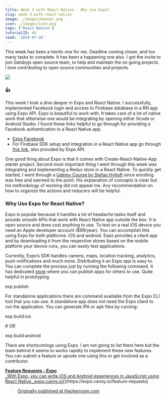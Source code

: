 ```yaml
---
title: Week 3 with React Native - Why use Expo?
slug: week-3-with-react-native
image: ./images/banner.png
icon: ./images/icon.png
tags: ['React Native']
tutorialID: 46
lead: '2018-07-26'
---
```


This week has been a hectic one for me. Deadline coming closer, and too many tasks to complete. It has been a happening one also. I got the invite to join Gatsbyjs open source team, to help and maintain the on going projects. I love contributing to open source communities and projects.

![](https://cdn-images-1.medium.com/max/800/1*ElHCSzU71c5x5tJVOONErw.png)

### 👍

This week I took a dive deeper in Expo and React Native. I successfully, implemented Facebook login and access to Firebase database in a RN app using Expo API. Expo is beautiful to work with. It takes care of a lot of native work that otherwise one would be integrating by opening either Xcode or Android Studio. I found these links helpful to go through for providing a Facebook authentication in a React Native app.

- [Expo Facebook](https://docs.expo.io/versions/latest/sdk/facebook#__next)
- For Firebase SDK setup and integration in a React Native app go through [this link](https://docs.expo.io/versions/latest/guides/using-firebase#__next), also provided by Expo API.

One good thing about Expo is that it comes with Create-React-Native-App starter project. Second most important thing I went through this week was integrating and implementing a Redux store in a React Native. To quickly get started, I went through a [Udemy Course by Stefan Hyltoft](https://www.udemy.com/learn-redux-in-react-native-in-less-than-2-hours/) since enrolling was free and seemed to the point. His explanation of concepts is clear but his methodology of working did not appeal me. Any recommendation on how to organize the actions and reducers will be helpful.

### Why Use Expo for React Native?

Expo is popular because it handles a lot of headache tasks itself and provide smooth APIs that work with React Native app outside the box. It is open source and does cost anything to use. To test on a real iOS device you need an Apple developer account (\$99/year). You can accomplish this using Expo for both platforms: iOS and android. Expo provides a client app and by downloading it from the respective stores based on the mobile platform your device runs, you can easily test applications.

Currently, Expo’s SDK handles camera, maps, location tracking, analytics, push notifications and much more. Distributing it an Expo app is easy to. You can complete the process just by running the following command. It has dedicated [store](https://expo.io/) where you can publish apps for others to use. Quite helpful in prototyping.

exp publish

For standalone applications there are command available from the Expo CLI tool that you can use. A standalone app does not need the Expo client to run the application. You can generate IPA or apk files by running:

exp build:ios

\# OR

exp build:android

There are shortcomings using Expo. I am not going to list them here but the team behind it seems to works rapidly to implement these new features. You can submit a feature or upvote one using this or get involved as a contributor.

[**Feature Requests - Expo**  
\_With Expo, you can write iOS and Android experiences in JavaScript using React Native.\_expo.canny.io](https://expo.canny.io/feature-requests 'https://expo.canny.io/feature-requests')[](https://expo.canny.io/feature-requests)

> [Originally published at Hackernoon.com](https://medium.com/hackernoon/week-3-with-react-native-107f6779a831)
